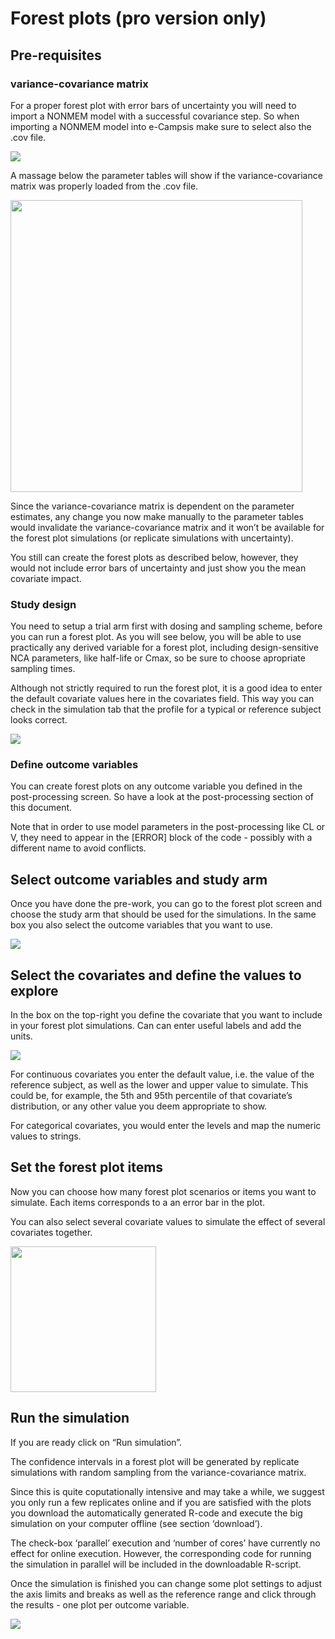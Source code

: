 # Forest plots (pro version only)

## Pre-requisites

### variance-covariance matrix

For a proper forest plot with error bars of uncertainty you will need to import a NONMEM model with a successful covariance step. So when importing a NONMEM model into e-Campsis make sure to select also the .cov file.

![](pictures/import_cov_file.png)

A massage below the parameter tables will show if the variance-covariance matrix was properly loaded from the .cov file.

![](pictures/cov_message.png){width="467"}

Since the variance-covariance matrix is dependent on the parameter estimates, any change you now make manually to the parameter tables would invalidate the variance-covariance matrix and it won't be available for the forest plot simulations (or replicate simulations with uncertainty).

You still can create the forest plots as described below, however, they would not include error bars of uncertainty and just show you the mean covariate impact.

### Study design

You need to setup a trial arm first with dosing and sampling scheme, before you can run a forest plot. As you will see below, you will be able to use practically any derived variable for a forest plot, including design-sensitive NCA parameters, like half-life or Cmax, so be sure to choose apropriate sampling times.

Although not strictly required to run the forest plot, it is a good idea to enter the default covariate values here in the covariates field. This way you can check in the simulation tab that the profile for a typical or reference subject looks correct.

![](pictures/design_forest_plot.png)

### Define outcome variables

You can create forest plots on any outcome variable you defined in the post-processing screen. So have a look at the post-processing section of this document.

Note that in order to use model parameters in the post-processing like CL or V, they need to appear in the [ERROR] block of the code - possibly with a different name to avoid conflicts.

## Select outcome variables and study arm

Once you have done the pre-work, you can go to the forest plot screen and choose the study arm that should be used for the simulations. In the same box you also select the outcome variables that you want to use.

![](pictures/forest_plots_arms.png)

## Select the covariates and define the values to explore

In the box on the top-right you define the covariate that you want to include in your forest plot simulations. Can can enter useful labels and add the units.

![](pictures/forest_plot_covar_definition.png)

For continuous covariates you enter the default value, i.e. the value of the reference subject, as well as the lower and upper value to simulate. This could be, for example, the 5th and 95th percentile of that covariate's distribution, or any other value you deem appropriate to show.

For categorical covariates, you would enter the levels and map the numeric values to strings.

## Set the forest plot items

Now you can choose how many forest plot scenarios or items you want to simulate. Each items corresponds to a an error bar in the plot.

You can also select several covariate values to simulate the effect of several covariates together.

![](pictures/forest_plot_items.png){width="233"}

## Run the simulation

If you are ready click on "Run simulation".

The confidence intervals in a forest plot will be generated by replicate simulations with random sampling from the variance-covariance matrix.

Since this is quite coputationally intensive and may take a while, we suggest you only run a few replicates online and if you are satisfied with the plots you download the automatically generated R-code and execute the big simulation on your computer offline (see section 'download').

The check-box 'parallel' execution and 'number of cores' have currently no effect for online execution. However, the corresponding code for running the simulation in parallel will be included in the downloadable R-script.

Once the simulation is finished you can change some plot settings to adjust the axis limits and breaks as well as the reference range and click through the results - one plot per outcome variable.

![](pictures/forest_plot_plot.png)
